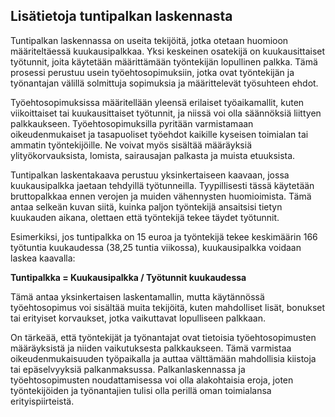 ## Lisätietoja tuntipalkan laskennasta

Tuntipalkan laskennassa on useita tekijöitä, jotka otetaan huomioon määriteltäessä kuukausipalkkaa. Yksi keskeinen osatekijä on kuukausittaiset työtunnit, joita käytetään määrittämään työntekijän lopullinen palkka. Tämä prosessi perustuu usein työehtosopimuksiin, jotka ovat työntekijän ja työnantajan välillä solmittuja sopimuksia ja määrittelevät työsuhteen ehdot.

Työehtosopimuksissa määritellään yleensä erilaiset työaikamallit, kuten viikoittaiset tai kuukausittaiset työtunnit, ja niissä voi olla säännöksiä liittyen palkkaukseen. Työehtosopimuksilla pyritään varmistamaan oikeudenmukaiset ja tasapuoliset työehdot kaikille kyseisen toimialan tai ammatin työntekijöille. Ne voivat myös sisältää määräyksiä ylityökorvauksista, lomista, sairausajan palkasta ja muista etuuksista.

Tuntipalkan laskentakaava perustuu yksinkertaiseen kaavaan, jossa kuukausipalkka jaetaan tehdyillä työtunneilla. Tyypillisesti tässä käytetään bruttopalkkaa ennen verojen ja muiden vähennysten huomioimista. Tämä antaa selkeän kuvan siitä, kuinka paljon työntekijä ansaitsisi tietyn kuukauden aikana, olettaen että työntekijä tekee täydet työtunnit.

Esimerkiksi, jos tuntipalkka on 15 euroa ja työntekijä tekee keskimäärin 166 työtuntia kuukaudessa (38,25 tuntia viikossa), kuukausipalkka voidaan laskea kaavalla:

**Tuntipalkka = Kuukausipalkka / Työtunnit kuukaudessa**

Tämä antaa yksinkertaisen laskentamallin, mutta käytännössä työehtosopimus voi sisältää muita tekijöitä, kuten mahdolliset lisät, bonukset tai erityiset korvaukset, jotka vaikuttavat lopulliseen palkkaan.

On tärkeää, että työntekijät ja työnantajat ovat tietoisia työehtosopimusten määräyksistä ja niiden vaikutuksesta palkkaukseen. Tämä varmistaa oikeudenmukaisuuden työpaikalla ja auttaa välttämään mahdollisia kiistoja tai epäselvyyksiä palkanmaksussa. Palkanlaskennassa ja työehtosopimusten noudattamisessa voi olla alakohtaisia eroja, joten työntekijöiden ja työnantajien tulisi olla perillä oman toimialansa erityispiirteistä.
